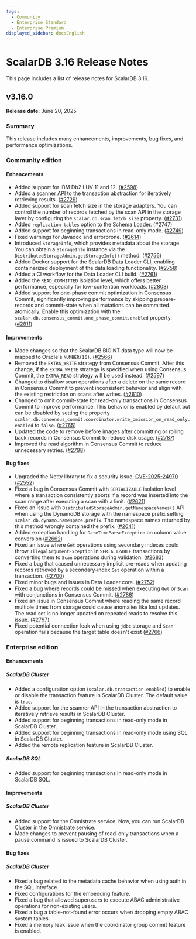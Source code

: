 ```yaml
---
tags:
  - Community
  - Enterprise Standard
  - Enterprise Premium
displayed_sidebar: docsEnglish
---
```


# ScalarDB 3.16 Release Notes

This page includes a list of release notes for ScalarDB 3.16.

## v3.16.0

**Release date:** June 20, 2025

### Summary

This release includes many enhancements, improvements, bug fixes, and performance optimizations.

### Community edition

#### Enhancements

- Added support for IBM Db2 LUV 11 and 12. ([#2598](https://github.com/scalar-labs/scalardb/pull/2598))
- Added a scanner API to the transaction abstraction for iteratively retrieving results. ([#2729](https://github.com/scalar-labs/scalardb/pull/2729))
- Added support for scan fetch size in the storage adapters. You can control the number of records fetched by the scan API in the storage layer by configuring the `scalar.db.scan_fetch_size` property. ([#2731](https://github.com/scalar-labs/scalardb/pull/2731))
- Added `replication-tables` option to the Schema Loader. ([#2747](https://github.com/scalar-labs/scalardb/pull/2747))
- Added support for beginning transactions in read-only mode. ([#2749](https://github.com/scalar-labs/scalardb/pull/2749))
- Fixed warnings for Javadoc and errorprone. ([#2614](https://github.com/scalar-labs/scalardb/pull/2614))
- Introduced `StorageInfo`, which provides metadata about the storage. You can obtain a `StorageInfo` instance via the `DistributedStorageAdmin.getStorageInfo()` method. ([#2756](https://github.com/scalar-labs/scalardb/pull/2756))
- Added Docker support for the ScalarDB Data Loader CLI, enabling containerized deployment of the data loading functionality. ([#2758](https://github.com/scalar-labs/scalardb/pull/2758))
- Added a CI workflow for the Data Loader CLI build. ([#2761](https://github.com/scalar-labs/scalardb/pull/2761))
- Added the `READ_COMMITTED` isolation level, which offers better performance, especially for low-contention workloads. ([#2803](https://github.com/scalar-labs/scalardb/pull/2803))
- Added support for one-phase commit optimization in Consensus Commit, significantly improving performance by skipping prepare-records and commit-state when all mutations can be committed atomically. Enable this optimization with the `scalar.db.consensus_commit.one_phase_commit.enabled` property. ([#2811](https://github.com/scalar-labs/scalardb/pull/2811))

#### Improvements

- Made changes so that the ScalarDB BIGINT data type will now be mapped to Oracle's `NUMBER(16)`. ([#2566](https://github.com/scalar-labs/scalardb/pull/2566))
- Removed the `EXTRA_WRITE` strategy from Consensus Commit. After this change, if the `EXTRA_WRITE` strategy is specified when using Consensus Commit, the `EXTRA_READ` strategy will be used instead. ([#2597](https://github.com/scalar-labs/scalardb/pull/2597))
- Changed to disallow scan operations after a delete on the same record in Consensus Commit to prevent inconsistent behavior and align with the existing restriction on scans after writes. ([#2610](https://github.com/scalar-labs/scalardb/pull/2610))
- Changed to omit commit-state for read-only transactions in Consensus Commit to improve performance. This behavior is enabled by default but can be disabled by setting the property `scalar.db.consensus_commit.coordinator.write_omission_on_read_only.enabled` to `false`. ([#2765](https://github.com/scalar-labs/scalardb/pull/2765))
- Updated the code to remove before images after committing or rolling back records in Consensus Commit to reduce disk usage. ([#2787](https://github.com/scalar-labs/scalardb/pull/2787))
- Improved the read algorithm in Consensus Commit to reduce unnecessary retries. ([#2798](https://github.com/scalar-labs/scalardb/pull/2798))

#### Bug fixes

- Upgraded the Netty library to fix a security issue. [CVE-2025-24970](https://github.com/advisories/GHSA-4g8c-wm8x-jfhw "CVE-2025-24970") ([#2552](https://github.com/scalar-labs/scalardb/pull/2552))
- Fixed a bug in Consensus Commit with `SERIALIZABLE` isolation level where a transaction consistently aborts if a record was inserted into the scan range after executing a scan with a limit. ([#2621](https://github.com/scalar-labs/scalardb/pull/2621))
- Fixed an issue with `DistributedStorageAdmin.getNamespaceNames()` API when using the DynamoDB storage with the namespace prefix setting `scalar.db.dynamo.namespace.prefix`. The namespace names returned by this method wrongly contained the prefix. ([#2641](https://github.com/scalar-labs/scalardb/pull/2641))
- Added exception handling for `DateTimeParseException` on column value conversion ([#2662](https://github.com/scalar-labs/scalardb/pull/2662))
- Fixed an issue where `Get` operations using secondary indexes could throw `IllegalArgumentException` in `SERIALIZABLE` transactions by converting them to `Scan` operations during validation. ([#2683](https://github.com/scalar-labs/scalardb/pull/2683))
- Fixed a bug that caused unnecessary implicit pre-reads when updating records retrieved by a secondary-index `Get` operation within a transaction. ([#2700](https://github.com/scalar-labs/scalardb/pull/2700))
- Fixed minor bugs and issues in Data Loader core. ([#2752](https://github.com/scalar-labs/scalardb/pull/2752))
- Fixed a bug where records could be missed when executing `Get` or `Scan` with conjunctions in Consensus Commit. ([#2786](https://github.com/scalar-labs/scalardb/pull/2786))
- Fixed an issue in Consensus Commit where reading the same record multiple times from storage could cause anomalies like lost updates. The read set is no longer updated on repeated reads to resolve this issue. ([#2797](https://github.com/scalar-labs/scalardb/pull/2797))
- Fixed potential connection leak when using `jdbc` storage and `Scan` operation fails because the target table doesn't exist ([#2766](https://github.com/scalar-labs/scalardb/pull/2766))

### Enterprise edition

#### Enhancements

##### ScalarDB Cluster

- Added a configuration option (`scalar.db.transaction.enabled`) to enable or disable the transaction feature in ScalarDB Cluster. The default value is `true`.
- Added support for the scanner API in the transaction abstraction to iteratively retrieve results in ScalarDB Cluster.
- Added support for beginning transactions in read-only mode in ScalarDB Cluster.
- Added support for beginning transactions in read-only mode using SQL in ScalarDB Cluster.
- Added the remote replication feature in ScalarDB Cluster.

##### ScalarDB SQL

- Added support for beginning transactions in read-only mode in ScalarDB SQL.

#### Improvements

##### ScalarDB Cluster

- Added support for the Omnistrate service. Now, you can run ScalarDB Cluster in the Omnistrate service.
- Made changes to prevent pausing of read-only transactions when a pause command is issued to ScalarDB Cluster.

#### Bug fixes

##### ScalarDB Cluster

- Fixed a bug related to the metadata cache behavior when using auth in the SQL interface.
- Fixed configurations for the embedding feature.
- Fixed a bug that allowed superusers to execute ABAC administrative operations for non-existing users.
- Fixed a bug a table-not-found error occurs when dropping empty ABAC system tables.
- Fixed a memory leak issue when the coordinator group commit feature is enabled.
